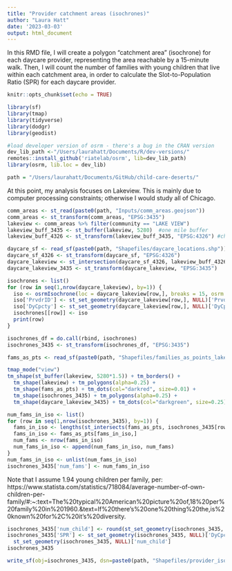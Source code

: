 ```yaml
---
title: "Provider catchment areas (isochrones)"
author: "Laura Hatt"
date: '2023-03-03'
output: html_document
---
```


In this RMD file, I will create a polygon "catchment area" (isochrone) for each daycare provider, representing the area reachable by a 15-minute walk. Then, I will count the number of families with young children that live within each catchment area, in order to calculate the Slot-to-Population Ratio (SPR) for each daycare provider. 

```r
knitr::opts_chunk$set(echo = TRUE)
```

```r
library(sf)
library(tmap)
library(tidyverse)
library(dodgr)
library(geodist)

#load developer version of osrm - there's a bug in the CRAN version
dev_lib_path <-"/Users/laurahatt/Documents/R/dev-versions/"
remotes::install_github('riatelab/osrm', lib=dev_lib_path) 
library(osrm, lib.loc = dev_lib)

path = "/Users/laurahatt/Documents/GitHub/child-care-deserts/"
```

At this point, my analysis focuses on Lakeview. This is mainly due to computer processing constraints; otherwise I would study all of Chicago.

```r
comm_areas <- st_read(paste0(path, "Inputs/comm_areas.geojson"))
comm_areas <- st_transform(comm_areas, "EPSG:3435")
lakeview <- comm_areas %>% filter(community == "LAKE VIEW")
lakeview_buff_3435 <- st_buffer(lakeview, 5280)  #one mile buffer
lakeview_buff_4326 <- st_transform(lakeview_buff_3435, "EPSG:4326") #change back to OSMdata CRS
```

```r
daycare_sf <- read_sf(paste0(path, "Shapefiles/daycare_locations.shp"))
daycare_sf_4326 <- st_transform(daycare_sf, "EPSG:4326")
daycare_lakeview <- st_intersection(daycare_sf_4326, lakeview_buff_4326)
daycare_lakeview_3435 <- st_transform(daycare_lakeview, "EPSG:3435")
```

```r
isochrones <- list()
for (row in seq(1,nrow(daycare_lakeview), by=1)) {
  iso <- osrmIsochrone(loc = daycare_lakeview[row,], breaks = 15, osrm.profile="foot")
  iso['PrvdrID'] <- st_set_geometry(daycare_lakeview[row,], NULL)['PrvdrID']
  iso['DyCpcty'] <- st_set_geometry(daycare_lakeview[row,], NULL)['DyCpcty']
  isochrones[[row]] <- iso
  print(row)
}

isochrones_df = do.call(rbind, isochrones)
isochrones_3435 <- st_transform(isochrones_df, "EPSG:3435")
```

```r
fams_as_pts <- read_sf(paste0(path, "Shapefiles/families_as_points_lakeview.shp"))
```

```r
tmap_mode("view")
tm_shape(st_buffer(lakeview, 5280*1.5)) + tm_borders() +
  tm_shape(lakeview) + tm_polygons(alpha=0.25) +
  tm_shape(fams_as_pts) + tm_dots(col="darkred", size=0.01) +
  tm_shape(isochrones_3435) + tm_polygons(alpha=0.25) +
  tm_shape(daycare_lakeview_3435) + tm_dots(col="darkgreen", size=0.25) 
```

```r
num_fams_in_iso <- list()
for (row in seq(1,nrow(isochrones_3435), by=1)) {
  fams_in_iso <- lengths(st_intersects(fams_as_pts, isochrones_3435[row,])) > 0 
  fams_in_iso <- fams_as_pts[fams_in_iso,]
  num_fams <- nrow(fams_in_iso)
  num_fams_in_iso <- append(num_fams_in_iso, num_fams)
}
num_fams_in_iso <- unlist(num_fams_in_iso)
isochrones_3435['num_fams'] <- num_fams_in_iso
```

Note that I assume 1.94 young children per family, per:
https://www.statista.com/statistics/718084/average-number-of-own-children-per-family/#:~:text=The%20typical%20American%20picture%20of,18%20per%20family%20in%201960.&text=If%20there's%20one%20thing%20the,is%20known%20for%2C%20it's%20diversity.

```r
isochrones_3435['num_child'] <- round(st_set_geometry(isochrones_3435, NULL)['num_fams']*1.94,0)
isochrones_3435['SPR'] <- st_set_geometry(isochrones_3435, NULL)['DyCpcty'] / 
  st_set_geometry(isochrones_3435, NULL)['num_child']
isochrones_3435
```

```r
write_sf(obj=isochrones_3435, dsn=paste0(path, "Shapefiles/provider_isochrones.shp"))
```

